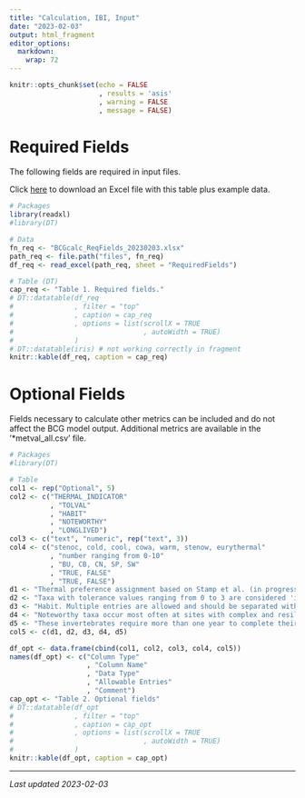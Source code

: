 ```yaml
---
title: "Calculation, IBI, Input"
date: "2023-02-03"
output: html_fragment
editor_options: 
  markdown: 
    wrap: 72
---
```


```r
knitr::opts_chunk$set(echo = FALSE
                      , results = 'asis'
                      , warning = FALSE
                      , message = FALSE)
```

# Required Fields
The following fields are required in input files. 

Click [here](links/BCGcalc_ReqFields_20230203.xlsx) to download an Excel file 
with this table plus example data.

```r
# Packages
library(readxl)
#library(DT)

# Data
fn_req <- "BCGcalc_ReqFields_20230203.xlsx"
path_req <- file.path("files", fn_req)
df_req <- read_excel(path_req, sheet = "RequiredFields")

# Table (DT)
cap_req <- "Table 1. Required fields."
# DT::datatable(df_req
#               , filter = "top"
#               , caption = cap_req
#               , options = list(scrollX = TRUE
#                                , autoWidth = TRUE)
#               )
# DT::datatable(iris) # not working correctly in fragment
knitr::kable(df_req, caption = cap_req)
```

# Optional Fields
Fields necessary to calculate other metrics can be included and do not affect
the BCG model output.  Additional metrics are available in the '*metval_all.csv'
file.

```r
# Packages
#library(DT)

# Table
col1 <- rep("Optional", 5)
col2 <- c("THERMAL_INDICATOR"
          , "TOLVAL"
          , "HABIT"
          , "NOTEWORTHY"
          , "LONGLIVED") 
col3 <- c("text", "numeric", rep("text", 3))
col4 <- c("stenoc, cold, cool, cowa, warm, stenow, eurythermal"
          , "number ranging from 0-10"
          , "BU, CB, CN, SP, SW"
          , "TRUE, FALSE"
          , "TRUE, FALSE")
d1 <- "Thermal preference assignment based on Stamp et al. (in progress): stenoc=cold stenotherm; cold, cool, cowa = cool/warm, warm, stenow = warm stenotherm, eurythermal."
d2 <- "Taxa with tolerance values ranging from 0 to 3 are considered 'intolerant' to anthropogenic disturbance and are included in the 'intolerant' metric calculations. Those with values ranging from 7 to 10 are included in the 'tolerant' metrics."
d3 <- "Habit. Multiple entries are allowed and should be separated with a comma. Entries: burrowers (BU), climbers (CB), clingers (CN), sprawlers (SP), swimmers (SW)."
d4 <- "Noteworthy taxa occur most often at sites with complex and resilient habitat structure that supports high overall freshwater biodiversity. Most of these taxa are rarely or occasionally encountered in benthic macroinvertebrate biomonitoring samples."
d5 <- "These invertebrates require more than one year to complete their life cycles; thus, they are exposed to all the human activities that influence the stream throughout one or more years. If the stream is dry part of the year or subject to flooding, these animals may disappear. Loss of long-lived taxa may also indicate an on-going problem that repeatedly interrupts their life cycles"
col5 <- c(d1, d2, d3, d4, d5)

df_opt <- data.frame(cbind(col1, col2, col3, col4, col5))
names(df_opt) <- c("Column Type"
                   , "Column Name"
                   , "Data Type"
                   , "Allowable Entries"
                   , "Comment")
cap_opt <- "Table 2. Optional fields"
# DT::datatable(df_opt
#               , filter = "top"
#               , caption = cap_opt
#               , options = list(scrollX = TRUE
#                                , autoWidth = TRUE)
#               )
knitr::kable(df_opt, caption = cap_opt)
```

---

*Last updated 2023-02-03*
